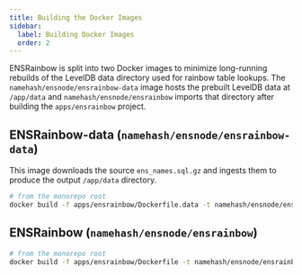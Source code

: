 ```yaml
---
title: Building the Docker Images
sidebar:
  label: Building Docker Images
  order: 2
---
```


ENSRainbow is split into two Docker images to minimize long-running rebuilds of the LevelDB data directory used for rainbow table lookups. The `namehash/ensnode/ensrainbow-data` image hosts the prebuilt LevelDB data at `/app/data` and `namehash/ensnode/ensrainbow` imports that directory after building the `apps/ensrainbow` project.

## ENSRainbow-data (`namehash/ensnode/ensrainbow-data`)

This image downloads the source `ens_names.sql.gz` and ingests them to produce the output `/app/data` directory.

```bash
# from the monorepo root
docker build -f apps/ensrainbow/Dockerfile.data -t namehash/ensnode/ensrainbow-data .
```

## ENSRainbow (`namehash/ensnode/ensrainbow`)

```bash
# from the monorepo root
docker build -f apps/ensrainbow/Dockerfile -t namehash/ensnode/ensrainbow .
```
